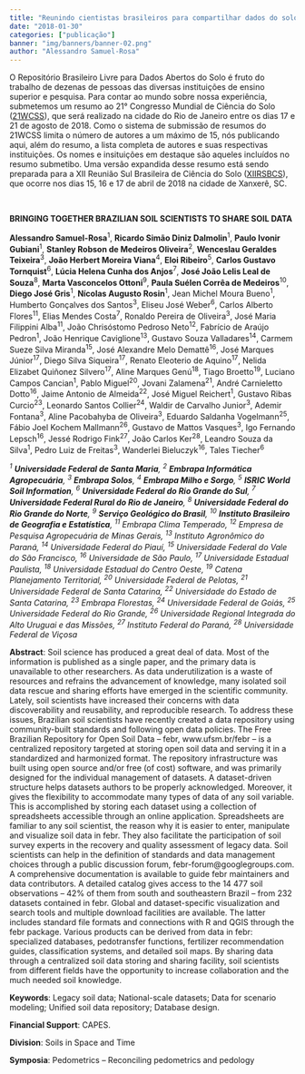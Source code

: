 ```yaml
---
title: "Reunindo cientistas brasileiros para compartilhar dados do solo"
date: "2018-01-30"
categories: ["publicação"]
banner: "img/banners/banner-02.png"
author: "Alessandro Samuel-Rosa"
---
```


O Repositório Brasileiro Livre para Dados Abertos do Solo é fruto do trabalho de dezenas de pessoas das diversas instituições de ensino superior e pesquisa. Para contar ao mundo sobre nossa experiência, submetemos um resumo ao 21° Congresso Mundial de Ciência do Solo ([21WCSS][wcss]), que será realizado na cidade do Rio de Janeiro entre os dias 17 e 21 de agosto de 2018. Como o sistema de submissão de resumos do 21WCSS limita o número de autores a um máximo de 15, nós publicando aqui, além do resumo, a lista completa de autores e suas respectivas instituições. Os nomes e insituições em destaque são aqueles incluídos no resumo submetibo. Uma versão expandida desse resumo está sendo preparada para a XII Reunião Sul Brasileira de Ciência do Solo ([XIIRSBCS][rsbcs]), que ocorre nos dias 15, 16 e 17 de abril de 2018 na cidade de Xanxerê, SC.

[wcss]: https://www.21wcss.org/
[rsbcs]: http://www.sbcs-nrs.org.br/rsbcs/

<br>

**BRINGING TOGETHER BRAZILIAN SOIL SCIENTISTS TO SHARE SOIL DATA**

**Alessandro Samuel-Rosa**^1^, **Ricardo Simão Diniz Dalmolin**^1^, **Paulo Ivonir Gubiani**^1^, **Stanley Robson de Medeiros Oliveira**^2^, **Wenceslau Geraldes Teixeira**^3^, **João Herbert Moreira Viana**^4^, **Eloi Ribeiro**^5^, **Carlos Gustavo Tornquist**^6^, **Lúcia Helena Cunha dos Anjos**^7^, **José João Lelis Leal de Souza**^8^, **Marta Vasconcelos Ottoni**^9^, **Paula Suélen Corrêa de Medeiros**^10^, **Diego José Gris**^1^, **Nícolas Augusto Rosin**^1^, Jean Michel Moura Bueno^1^, Humberto Gonçalves dos Santos^3^, Eliseu José Weber^6^, Carlos Alberto Flores^11^, Elias Mendes Costa^7^, Ronaldo Pereira de Oliveira^3^, José Maria Filippini Alba^11^, João Chrisóstomo Pedroso Neto^12^, Fabrício de Araújo Pedron^1^, João Henrique Caviglione^13^, Gustavo Souza Valladares^14^, Carmem Sueze Silva Miranda^15^, José Alexandre Melo Demattê^16^, José Marques Júnior^17^, Diego Silva Siqueira^17^, Renato Eleoterio de Aquino^17^, Nelida Elizabet Quiñonez Silvero^17^, Aline Marques Genú^18^, Tiago Broetto^19^, Luciano Campos Cancian^1^, Pablo Miguel^20^, Jovani Zalamena^21^, André Carnieletto Dotto^16^, Jaime Antonio de Almeida^22^, José Miguel Reichert^1^, Gustavo Ribas Curcio^23^, Leonardo Santos Collier^24^, Waldir de Carvalho Junior^3^, Ademir Fontana^3^, Aline Pacobahyba de Oliveira^3^, Eduardo Saldanha Vogelmann^25^, Fábio Joel Kochem Mallmann^26^, Gustavo de Mattos Vasques^3^, Igo Fernando Lepsch^16^, Jessé Rodrigo Fink^27^, João Carlos Ker^28^, Leandro Souza da Silva^1^, Pedro Luiz de Freitas^3^, Wanderlei Bieluczyk^16^, Tales Tiecher^6^

*^1^ **Universidade Federal de Santa Maria**, ^2^ **Embrapa Informática Agropecuária**, ^3^ **Embrapa Solos**, ^4^ **Embrapa Milho e Sorgo**, ^5^ **ISRIC World Soil Information**, ^6^ **Universidade Federal do Rio Grande do Sul**, ^7^ **Universidade Federal Rural do Rio de Janeiro**, ^8^ **Universidade Federal do Rio Grande do Norte**, ^9^ **Serviço Geológico do Brasil**, ^10^ **Instituto Brasileiro de Geografia e Estatística**, ^11^ Embrapa Clima Temperado, ^12^ Empresa de Pesquisa Agropecuária de Minas Gerais, ^13^ Instituto Agronômico do Paraná, ^14^ Universidade Federal do Piauí, ^15^ Universidade Federal do Vale do São Francisco, ^16^ Universidade de São Paulo, ^17^ Universidade Estadual Paulista, ^18^ Universidade Estadual do Centro Oeste, ^19^ Catena Planejamento Territorial, ^20^ Universidade Federal de Pelotas, ^21^ Universidade Federal de Santa Catarina, ^22^ Universidade do Estado de Santa Catarina, ^23^ Embrapa Florestas, ^24^ Universidade Federal de Goiás, ^25^ Universidade Federal do Rio Grande, ^26^ Universidade Regional Integrada do Alto Uruguai e das Missões, ^27^ Instituto Federal do Paraná, ^28^ Universidade Federal de Viçosa*

**Abstract**: Soil science has produced a great deal of data. Most of the information is published as a single paper, and the primary data is unavailable to other researchers. As data underutilization is a waste of resources and refrains the advancement of knowledge, many isolated soil data rescue and sharing efforts have emerged in the scientific community. Lately, soil scientists have increased their concerns with data discoverability and reusability, and reproducible research. To address these issues, Brazilian soil scientists have recently created a data repository using community-built standards and following open data policies. The Free Brazilian Repository for Open Soil Data – febr, www.ufsm.br/febr – is a centralized repository targeted at storing open soil data and serving it in a standardized and harmonized format. The repository infrastructure was built using open source and/or free (of cost) software, and was primarily designed for the individual management of datasets. A dataset-driven structure helps datasets authors to be properly acknowledged. Moreover, it gives the flexibility to accommodate many types of data of any soil variable. This is accomplished by storing each dataset using a collection of spreadsheets accessible through an online application. Spreadsheets are familiar to any soil scientist, the reason why it is easier to enter, manipulate and visualize soil data in febr. They also facilitate the participation of soil survey experts in the recovery and quality assessment of legacy data. Soil scientists can help in the definition of standards and data management choices through a public discussion forum, febr-forum@googlegroups.com. A comprehensive documentation is available to guide febr maintainers and data contributors. A detailed catalog gives access to the 14 477 soil observations – 42% of them from south and southeastern Brazil – from 232 datasets contained in febr. Global and dataset-specific visualization and search tools and multiple download facilities are available. The latter includes standard file formats and connections with R and QGIS through the febr package. Various products can be derived from data in febr: specialized databases, pedotransfer functions, fertilizer recommendation guides, classification systems, and detailed soil maps. By sharing data through a centralized soil data storing and sharing facility, soil scientists from different fields have the opportunity to increase collaboration and the much needed soil knowledge.

**Keywords**: Legacy soil data; National-scale datasets; Data for scenario modeling; Unified soil data repository; Database design.

**Financial Support**: CAPES.

**Division**: Soils in Space and Time

**Symposia**: Pedometrics -- Reconciling pedometrics and pedology
